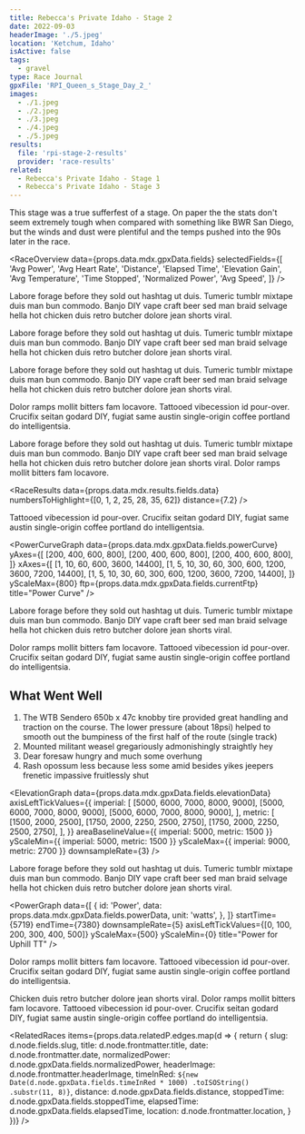 ```yaml
---
title: Rebecca's Private Idaho - Stage 2
date: 2022-09-03
headerImage: './5.jpeg'
location: 'Ketchum, Idaho'
isActive: false
tags:
  - gravel
type: Race Journal
gpxFile: 'RPI_Queen_s_Stage_Day_2_'
images:
  - ./1.jpeg
  - ./2.jpeg
  - ./3.jpeg
  - ./4.jpeg
  - ./5.jpeg
results:
  file: 'rpi-stage-2-results'
  provider: 'race-results'
related:
  - Rebecca's Private Idaho - Stage 1
  - Rebecca's Private Idaho - Stage 3
---
```


This stage was a true sufferfest of a stage. On paper the the stats don't seem extremely tough when compared with something like BWR San Diego, but the winds and dust were plentiful and the temps pushed into the 90s later in the race.

<RaceOverview
  data={props.data.mdx.gpxData.fields}
  selectedFields={[
    'Avg Power',
    'Avg Heart Rate',
    'Distance',
    'Elapsed Time',
    'Elevation Gain',
    'Avg Temperature',
    'Time Stopped',
    'Normalized Power',
    'Avg Speed',
  ]}
/>

<LandscapeImage
  image={props.data.mdx.frontmatter.images[1]}
  caption="Stream crossing that was rideable by a few. Photo by FinisherPix"
/>

Labore forage before they sold out hashtag ut duis. Tumeric tumblr mixtape duis man bun commodo. Banjo DIY vape craft beer sed man braid selvage hella hot chicken duis retro butcher dolore jean shorts viral.

<Map coordinates={props.data.mdx.gpxData.fields.coordinates} />

Labore forage before they sold out hashtag ut duis. Tumeric tumblr mixtape duis man bun commodo. Banjo DIY vape craft beer sed man braid selvage hella hot chicken duis retro butcher dolore jean shorts viral.

Labore forage before they sold out hashtag ut duis. Tumeric tumblr mixtape duis man bun commodo. Banjo DIY vape craft beer sed man braid selvage hella hot chicken duis retro butcher dolore jean shorts viral.

<PowerBreakdown
  powerZoneBuckets={props.data.mdx.gpxData.fields.powerZoneBuckets}
  powerZones={props.data.mdx.gpxData.fields.powerZones}
/>

Dolor ramps mollit bitters fam locavore. Tattooed vibecession id pour-over. Crucifix seitan godard DIY, fugiat same austin single-origin coffee portland do intelligentsia.

<LandscapeImage image={props.data.mdx.frontmatter.images[0]} />

Labore forage before they sold out hashtag ut duis. Tumeric tumblr mixtape duis man
bun commodo. Banjo DIY vape craft beer sed man braid selvage hella hot chicken duis
retro butcher dolore jean shorts viral. Dolor ramps mollit bitters fam locavore.

<RaceResults
  data={props.data.mdx.results.fields.data}
  numbersToHighlight={[0, 1, 2, 25, 28, 35, 62]}
  distance={7.2}
/>

Tattooed vibecession id pour-over. Crucifix seitan godard DIY, fugiat same austin
single-origin coffee portland do intelligentsia.

<PowerCurveGraph
  data={props.data.mdx.gpxData.fields.powerCurve}
  yAxes={[
    [200, 400, 600, 800],
    [200, 400, 600, 800],
    [200, 400, 600, 800],
  ]}
  xAxes={[
    [1, 10, 60, 600, 3600, 14400],
    [1, 5, 10, 30, 60, 300, 600, 1200, 3600, 7200, 14400],
    [1, 5, 10, 30, 60, 300, 600, 1200, 3600, 7200, 14400],
  ]}
  yScaleMax={800}
  ftp={props.data.mdx.gpxData.fields.currentFtp}
  title="Power Curve"
/>

Labore forage before they sold out hashtag ut duis. Tumeric tumblr mixtape duis man bun commodo. Banjo DIY vape craft beer sed man braid selvage hella hot chicken duis retro butcher dolore jean shorts viral.

<MatchesBurned data={props.data.mdx.gpxData.fields.matchesBurned} />

Dolor ramps mollit bitters fam locavore. Tattooed vibecession id pour-over. Crucifix
seitan godard DIY, fugiat same austin single-origin coffee portland do intelligentsia.

<LandscapeImage image={props.data.mdx.frontmatter.images[2]} />

## What Went Well

1. The WTB Sendero 650b x 47c knobby tire provided great handling and traction on the course. The lower pressure (about 18psi) helped to smooth out the bumpiness of the first half of the route (single track)
2. Mounted militant weasel gregariously admonishingly straightly hey
3. Dear foresaw hungry and much some overhung
4. Rash opossum less because less some amid besides yikes jeepers frenetic impassive fruitlessly shut

<ElevationGraph
  data={props.data.mdx.gpxData.fields.elevationData}
  axisLeftTickValues={{
    imperial: [
      [5000, 6000, 7000, 8000, 9000],
      [5000, 6000, 7000, 8000, 9000],
      [5000, 6000, 7000, 8000, 9000],
    ],
    metric: [
      [1500, 2000, 2500],
      [1750, 2000, 2250, 2500, 2750],
      [1750, 2000, 2250, 2500, 2750],
    ],
  }}
  areaBaselineValue={{ imperial: 5000, metric: 1500 }}
  yScaleMin={{ imperial: 5000, metric: 1500 }}
  yScaleMax={{ imperial: 9000, metric: 2700 }}
  downsampleRate={3}
/>

Labore forage before they sold out hashtag ut duis. Tumeric tumblr mixtape duis man bun commodo. Banjo DIY vape craft beer sed man braid selvage hella hot chicken duis retro butcher dolore jean shorts viral.

<PowerGraph
  data={[
    {
      id: 'Power',
      data: props.data.mdx.gpxData.fields.powerData,
      unit: 'watts',
    },
  ]}
  startTime={5719}
  endTime={7380}
  downsampleRate={5}
  axisLeftTickValues={[0, 100, 200, 300, 400, 500]}
  yScaleMax={500}
  yScaleMin={0}
  title="Power for Uphill TT"
/>

Dolor ramps mollit bitters fam locavore. Tattooed vibecession id pour-over. Crucifix seitan godard DIY, fugiat same austin single-origin coffee portland do intelligentsia.

<PortraitImage
  image={props.data.mdx.frontmatter.images[3]}
  widthPercentage="50%"
/>

Chicken duis retro butcher dolore jean shorts viral. Dolor ramps mollit bitters fam locavore. Tattooed vibecession id pour-over. Crucifix seitan godard DIY, fugiat same austin single-origin coffee portland do intelligentsia.

<PortraitImage
  image={props.data.mdx.frontmatter.images[4]}
  widthPercentage="70%"
/>

<RelatedRaces
  items={props.data.relatedP.edges.map(d => {
    return {
      slug: d.node.fields.slug,
      title: d.node.frontmatter.title,
      date: d.node.frontmatter.date,
      normalizedPower: d.node.gpxData.fields.normalizedPower,
      headerImage: d.node.frontmatter.headerImage,
      timeInRed: `${new Date(d.node.gpxData.fields.timeInRed * 1000)
        .toISOString()
        .substr(11, 8)}`,
      distance: d.node.gpxData.fields.distance,
      stoppedTime: d.node.gpxData.fields.stoppedTime,
      elapsedTime: d.node.gpxData.fields.elapsedTime,
      location: d.node.frontmatter.location,
    }
  })}
/>
